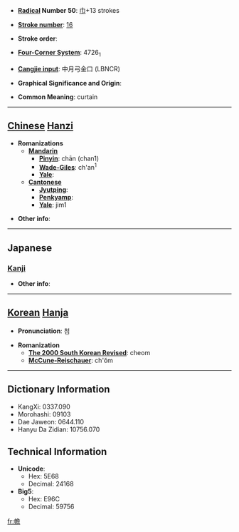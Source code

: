* '''[[Wiktionary:Chinese radical index| Radical]] Number 50''': [[Wiktionary:Chinese radical index 巾|巾]]+13 strokes

* '''[[Wiktionary:Chinese total strokes index|Stroke number]]''': [[Wiktionary:Chinese total strokes index 16|16]]

* '''Stroke order''': 

* '''[[Wiktionary:Chinese four corner index|Four-Corner System]]''': 4726<sub>1</sub>

* '''[[Wiktionary:Chinese Cangjie index|Cangjie input]]''': 中月弓金口 (LBNCR)

* '''Graphical Significance and Origin''': 

* '''Common Meaning''': curtain

----

== [[Chinese]] [[Hanzi]] ==

* '''Romanizations'''
** '''[[Mandarin]]'''
*** '''[[Pinyin]]''': chān (chan1)
*** '''[[Wade-Giles]]''': ch'an<sup>1</sup>
*** '''[[Yale]]''': 
** '''[[Cantonese]]'''
*** '''[[Jyutping]]''':
*** '''[[Penkyamp]]''': 
*** '''[[Yale]]''': jim1

* '''Other info''': 

----

==Japanese==
===[[Kanji]]===
{{kanji|on readings=[[せん]] (sen)
|kun readings=[[とばり]] (tobari), [[ほろ]] (horo), [[たちきれる]] (tachikireru)
}}

* '''Other info''':  

----

== [[Korean]] [[Hanja]] ==

* '''Pronunciation''': 첨

* '''Romanization'''
** '''[[The 2000 South Korean Revised Romanization|The 2000 South Korean Revised]]''': cheom
** '''[[McCune-Reischauer]]''': ch'ŏm

----

== Dictionary Information ==

* KangXi: 0337.090
* Morohashi: 09103
* Dae Jaweon: 0644.110
* Hanyu Da Zidian: 10756.070

== Technical Information ==

* '''Unicode''':
** Hex: 5E68
** Decimal: 24168
* '''Big5''':
** Hex: E96C
** Decimal: 59756

[[fr:幨]]